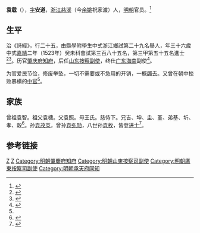 {{明清人物信息框
| 姓名 = 袁載
| 原名 =
| 圖片名稱= 
| 圖片大小 =
| 圖片說明 = 
| 最高職務 =广东按察司副使
| 國家 = 大明 
| 爵位 =
| 籍貫 = [[浙江|浙江]][[宁波府|宁波府]][[慈溪縣|慈溪縣]]
| 族裔 = 
| 字號 = 
| 諡號 =
| 出生日期 = 九月初十日
| 出生地點 = 
| 逝世日期 = 卒年不詳 
| 逝世地點 =
| 墓葬 =
| 配偶 = 娶章氏
| 親屬 = 
| 出身 =
* 
* 嘉靖二年癸未科進士
| 經歷 =
| 著作 = 
}}'''袁载'''（{{bd|1488年||？|}}），[[表字|字]]'''安道'''，[[浙江|浙江]][[慈谿县|慈溪]]（今[[余姚|余姚]]祝家渡）人，[[明朝|明朝]]官员。<ref>{{cite web |url=http://hszx.yyedu.gov.cn/newsInfo.aspx?pkId=1219 |title=姚江袁姓 |date=2011-09-27 |accessdate=2014-08-31 |language=zh-CN |deadurl=yes |archiveurl=https://web.archive.org/web/20140903061102/http://hszx.yyedu.gov.cn/newsInfo.aspx?pkId=1219 |archivedate=2014-09-03 |df= }}</ref>

==生平==
治《詩經》，行二十五，由縣學附學生中式浙江鄉試第二十九名舉人，年三十六歲中式[[嘉靖|嘉靖]]二年（1523年）癸未科會試第三百八十五名，第三甲第五十五名進士<ref>{{Cite book|title=《皇明贡举考》卷五|last=（明）[[张朝瑞|张朝瑞]]|first=|publisher=《续修四库全书》史部第828册|year=|isbn=|location=|pages=}}</ref><ref>{{Cite book|title=贡举志五种 上|last=鲁小俊，江俊伟著|first=|publisher=武汉：武汉大学出版社|year=2009|isbn=978-7-307-07043-1|location=|pages=}}</ref>。历官[[肇庆府|肇庆府]][[知府|知府]]，后任[[山东|山东]][[按察使|按察副使]]，终仕[[广东|广东]][[海南|海南]]副使<ref name="yuan">{{cite web|url=http://www.zjda.gov.cn/dadb/tszt/mrcd/201209/t20120912_153754.htm|title=袁载|publisher=浙江档案网|accessdate=2014-08-31|language=zh-CN|deadurl=yes|archiveurl=https://web.archive.org/web/20160304135634/http://www.zjda.gov.cn/dadb/tszt/mrcd/201209/t20120912_153754.htm|archivedate=2016-03-04|df=}}</ref>。

为官爱民节俭，修废举坠，一切不需要或不急用的开销，一概蠲去。又曾在朝中挫败暴横的[[中官|中官]]<ref name="yuan"/>。

== 家族 ==
曾祖袁智。祖父袁榶。父袁照。母王氏。慈侍下。兄吉、坤、圭、堇、弟基、圻、孝、穀<ref>{{Cite book|title=天一阁藏明代科举录选刊 登科录 点校本|last=龚延明主编|first=|publisher=宁波出版社|year=2016|isbn=978-7-5526-2320-8|location=宁波|pages=|quote=《天一閣藏明代科舉錄選刊.登科錄》之《嘉靖二年癸未科進士登科録》}}</ref>。孙[[袁茂英|袁茂英]]，曾孙[[袁弘勋|袁弘勋]]，八世孙[[袁枚|袁枚]]，皆登[[进士|进士]]<ref>{{cite web |url=http://daily.cnnb.com.cn/nbwb/html/2010-01/26/content_160962.htm |title=小镇祝家渡 |publisher=宁波晚报 |author=叶龙虎 |date=2010年1月26日 星期二 |accessdate=2014-08-31 |language=zh-CN |archive-date=2010-02-01 |archive-url=https://web.archive.org/web/20100201010511/http://daily.cnnb.com.cn/nbwb/html/2010-01/26/content_160962.htm |dead-url=no }}</ref>。

==参考链接==
{{reflist|2}}

{{start box}}
{{s-off}}
{{s-before|[[陳嘉謀|陳嘉謀]]}}
{{s-title|明朝肇慶府知府|1540年－1545年}}
{{s-after|[[胡純|胡純]]}}
{{end box}}

{{嘉靖二年癸未科殿試金榜}}

{{Authority control}}
{{DEFAULTSORT:Yuan袁}}
[[Category:袁姓|Z]]
[[Category:竹江袁氏|Z]]
[[Category:明朝肇慶府知府|Category:明朝肇慶府知府]]
[[Category:明朝山東按察司副使|Category:明朝山東按察司副使]]
[[Category:明朝廣東按察司副使|Category:明朝廣東按察司副使]]
[[Category:明朝承天府同知|Category:明朝承天府同知]]